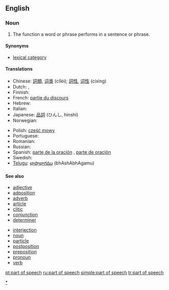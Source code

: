 ==English==
{{wikipedia}}

===Noun===
{{en-noun|sg=[[part]] [[of]] [[speech]]|pl=parts of speech}}

# {{grammar}} The function a word or phrase performs in a sentence or phrase.

====Synonyms====
* [[lexical category]]

====Translations====
{{trans-top|the function a word or phrase performs}}
* Chinese: [[詞類]], [[词类]] (cílèi); [[詞性]], [[词性]] (cíxìng)
* Dutch: {{t-|nl|zinsdeel|n}}, {{t+|nl|woordsoort|f}}
* Finnish: {{t+|fi|sanaluokka}}
* French: [[partie du discours]] {{f}}
* Hebrew: {{t|he|חלק דיבור|m|tr=kh&eacute;lek dib&uacute;r|sc=Hebr}}
* Italian: {{t+|it|parte del discorso|f}}
* Japanese: [[品詞]] (ひんし, hinshi)
* Norwegian: {{t+|no|ordklasse}}
{{trans-mid}}
* Polish: [[część mowy]] {{f}}
* Portuguese: {{t+|pt|classe gramatical|f}}
* Romanian: {{t-|ro|parte de vorbire|f}}
* Russian: {{t+|ru|часть речи|f|sc=Cyrl}}
* Spanish: [[parte de la oración]] {{f}}, [[parte de oración]] {{f}}
* Swedish: {{t+|sv|ordklass|c}}
* [[Telugu]]: [[భాషాభాగము]] (bhAshAbhAgamu)
{{trans-bottom}}

====See also====
{{rel-top|parts of speech}}
* [[adjective]]
* [[adposition]]
* [[adverb]]
* [[article]]
* [[clitic]]
* [[conjunction]]
* [[determiner]]
{{rel-mid}}
* [[interjection]]
* [[noun]]
* [[particle]]
* [[postposition]]
* [[preposition]]
* [[pronoun]]
* [[verb]]
{{rel-bottom}}

[[Category:Parts of speech|*]]

[[pt:part of speech]]
[[ru:part of speech]]
[[simple:part of speech]]
[[tr:part of speech]]